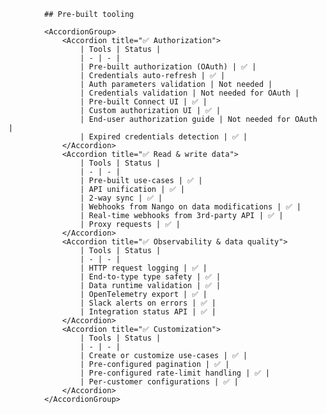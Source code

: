 
            ## Pre-built tooling

            <AccordionGroup>  
                <Accordion title="✅ Authorization">
                    | Tools | Status | 
                    | - | - | 
                    | Pre-built authorization (OAuth) | ✅ |
                    | Credentials auto-refresh | ✅ |
                    | Auth parameters validation | Not needed |
                    | Credentials validation | Not needed for OAuth |
                    | Pre-built Connect UI | ✅ |
                    | Custom authorization UI | ✅ |
                    | End-user authorization guide | Not needed for OAuth |
                    | Expired credentials detection | ✅ |
                </Accordion>
                <Accordion title="✅ Read & write data">
                    | Tools | Status | 
                    | - | - | 
                    | Pre-built use-cases | ✅ |
                    | API unification | ✅ |
                    | 2-way sync | ✅ |
                    | Webhooks from Nango on data modifications | ✅ |
                    | Real-time webhooks from 3rd-party API | ✅ |
                    | Proxy requests | ✅ |
                </Accordion>
                <Accordion title="✅ Observability & data quality">
                    | Tools | Status | 
                    | - | - | 
                    | HTTP request logging | ✅ |
                    | End-to-type type safety | ✅ |
                    | Data runtime validation | ✅ |
                    | OpenTelemetry export | ✅ |
                    | Slack alerts on errors | ✅ |
                    | Integration status API | ✅ |
                </Accordion>
                <Accordion title="✅ Customization">
                    | Tools | Status | 
                    | - | - | 
                    | Create or customize use-cases | ✅ |
                    | Pre-configured pagination | ✅ |
                    | Pre-configured rate-limit handling | ✅ |
                    | Per-customer configurations | ✅ |
                </Accordion>
            </AccordionGroup>  
        